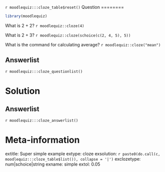 `r moodlequiz:::cloze_table$reset()`
Question
========

```r
library(moodlequiz)
```


What is 2 + 2? `r moodlequiz::cloze(4)`

What is 2 + 3? `r moodlequiz::cloze(schoice(c(2, 4, 5), 5))`


What is the command for calculating average? `r moodlequiz::cloze("mean")`





Answerlist
----------
`r moodlequiz:::cloze_questionlist()`

Solution
========
Answerlist
----------
`r moodlequiz:::cloze_answerlist()`

Meta-information
========
extitle: Super simple example
extype: cloze
exsolution: `r paste0(do.call(c, moodlequiz:::cloze_table$list()), collapse = '|')`
exclozetype: num|schoice|string
exname: simple
extol: 0.05
